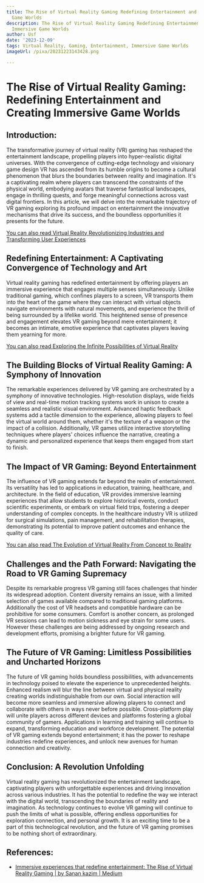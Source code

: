 ```yaml
---
title: The Rise of Virtual Reality Gaming Redefining Entertainment and Creating Immersive
  Game Worlds
description: The Rise of Virtual Reality Gaming Redefining Entertainment and Creating
  Immersive Game Worlds
author: Usf
date: '2023-12-09'
tags: Virtual Reality, Gaming, Entertainment, Immersive Game Worlds
imageUrl: /pixa/20231223143428.png

---
```

# The Rise of Virtual Reality Gaming: Redefining Entertainment and  Creating Immersive  Game Worlds

## Introduction:
The transformative journey  of virtual reality (VR) gaming has reshaped the entertainment landscape, propelling  players into hyper-realistic digital universes. With the  convergence of cutting-edge technology and visionary game design VR has ascended from its humble origins to become a cultural phenomenon that blurs the boundaries between reality and imagination. It's a captivating realm where players can transcend the constraints of the physical world, embodying avatars that traverse  fantastical landscapes, engage in thrilling quests, and forge meaningful connections across vast digital frontiers. In this article, we  will delve into the  remarkable trajectory of VR gaming exploring its  profound impact on entertainment the innovative mechanisms that drive its success, and  the boundless opportunities it presents for the future.

[You can also read Virtual Reality Revolutionizing  Industries and Transforming  User Experiences](Virtual%20Reality%20Revolutionizing%20Industries%20and%20Transforming%20User%20Experiences)


## Redefining  Entertainment: A Captivating  Convergence of  Technology and Art

Virtual reality gaming has redefined entertainment by offering players an immersive experience that engages multiple senses simultaneously. Unlike traditional gaming, which confines players to a screen, VR transports them into the heart of  the game where they  can interact  with virtual objects navigate environments with natural  movements, and experience the thrill of being  surrounded by a lifelike world.  This heightened sense of presence and engagement elevates VR gaming beyond mere  entertainment; it becomes an intimate, emotive experience that  captivates players leaving them yearning for more.

[You can also read Exploring the  Infinite Possibilities of Virtual Reality](Exploring%20the%20Infinite%20Possibilities%20of%20Virtual%20Reality)


## The Building Blocks of  Virtual Reality Gaming: A Symphony of Innovation

The remarkable experiences delivered by VR gaming are orchestrated by a symphony of innovative technologies. High-resolution displays, wide fields of view and real-time motion tracking systems work in unison to create a seamless and realistic visual environment. Advanced haptic feedback  systems add a tactile dimension to the experience, allowing players  to feel the virtual world around them, whether  it's the texture of a weapon or the impact of a collision. Additionally, VR games  utilize interactive storytelling techniques where players' choices influence the narrative, creating a dynamic and personalized experience that keeps them engaged from start to finish.

## The Impact of VR Gaming: Beyond Entertainment

The influence of VR gaming extends far beyond the realm of entertainment. Its versatility has led  to applications in  education, training, healthcare, and architecture. In the  field of education, VR provides immersive learning experiences that allow students to explore historical events, conduct  scientific experiments, or  embark on virtual field trips, fostering a deeper understanding of complex concepts. In the healthcare industry  VR is utilized for surgical  simulations, pain management, and  rehabilitation therapies,  demonstrating its potential to improve patient outcomes and  enhance the quality of care.

[You can also read The Evolution of Virtual Reality From Concept  to Reality](The%20Evolution%20of%20Virtual%20Reality%20From%20Concept%20to%20Reality)


## Challenges and the Path Forward: Navigating the Road to VR Gaming Supremacy

Despite its  remarkable progress VR gaming still faces challenges that hinder its widespread adoption. Content  diversity  remains  an  issue, with a limited selection of games  available compared to traditional gaming platforms. Additionally the cost of VR headsets and compatible hardware can be prohibitive for  some consumers.  Comfort is another  concern, as prolonged VR sessions can lead to motion sickness and eye  strain for some users. However these challenges are  being addressed  by ongoing research and development  efforts, promising a brighter future for VR gaming.

## The Future of VR Gaming: Limitless Possibilities and Uncharted  Horizons

The future of VR gaming holds  boundless possibilities, with advancements in technology poised to elevate the experience to unprecedented heights. Enhanced realism will blur the line between virtual and physical reality creating worlds indistinguishable from our own. Social interaction will  become more seamless and immersive allowing players to connect and collaborate with others  in ways  never  before possible.  Cross-platform play will unite players across different devices and platforms fostering a global community of  gamers. Applications in learning and training will continue to expand, transforming education and workforce development. The potential  of  VR  gaming extends beyond entertainment; it has the power to reshape industries redefine experiences, and unlock new avenues for human connection and  creativity.

## Conclusion: A Revolution Unfolding

Virtual  reality gaming has revolutionized the  entertainment landscape,  captivating players with unforgettable experiences and driving innovation  across various industries. It has  the potential to redefine the way we  interact with the digital world, transcending  the boundaries of  reality and imagination. As technology continues to evolve  VR gaming will continue to push the  limits of what is possible, offering endless opportunities for exploration connection, and personal growth. It is an exciting  time to be a part of this technological revolution, and the future of VR gaming promises to be nothing short of extraordinary.

## References:
- [Immersive experiences that redefine entertainment: The Rise of Virtual Reality Gaming | by Sanan kazim | Medium](https://medium.com/@sanankazimfreelancer/immersive-experiences-that-redefine-entertainment-the-rise-of-virtual-reality-gaming-c907a349080e)
